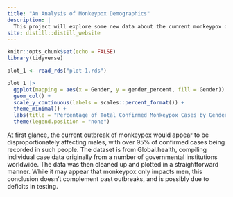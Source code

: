 ```yaml
---
title: "An Analysis of Monkeypox Demographics"
description: |
  This project will explore some new data about the current monkeypox outbreak.
site: distill::distill_website
---
```


```r
knitr::opts_chunk$set(echo = FALSE)
library(tidyverse)
```

```r
plot_1 <- read_rds("plot-1.rds")

plot_1 |>
  ggplot(mapping = aes(x = Gender, y = gender_percent, fill = Gender)) +
  geom_col() +
  scale_y_continuous(labels = scales::percent_format()) +
  theme_minimal() +
  labs(title = "Percentage of Total Confirmed Monkeypox Cases by Gender", subtitle = "The majority of recorded cases thus far have been in men", x = "Gender", y = "Percent of Total Cases", caption = "Data source: Global.health (2022)") +
  theme(legend.position = "none")
```
At first glance, the current outbreak of monkeypox would appear to be disproportionately affecting males, with over 95% of confirmed cases being recorded in such people. The dataset is from Global.health, compiling individual case data originally from a number of governmental institutions worldwide. The data was then cleaned up and plotted in a straightforward manner. While it may appear that monkeypox only impacts men, this conclusion doesn't complement past outbreaks, and is possibly due to deficits in testing.

